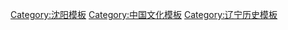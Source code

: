 {{Navbox
|name = 沈阳近代历史文化
|title = 沈阳近代历史文化
|listclass = hlist

|selected = {{{1|}}}
|state = {{{state<includeonly>|collapsed</includeonly>}}}
|above = [[Portal:沈阳|沈阳主题页]]

|group1 = [[沈阳市#历史|<span>历史</span>]]
|list1 = {{Navbox subgroup
|group1 = 历史事件
|list1 =
* [[奉天会战]]
* [[皇姑屯事件]]
* [[东北易帜]]
* [[柳条湖事件]]
* [[九一八事变]]
* [[辽沈战役]]

|group2 = 史料
|list2 =
* [[陪都纪略]]
* [[沈阳百咏]]
* [[陪京杂述]]
* [[奉天古迹考]]
}}

|group2 = 政治
|list2 =
* [[盛京将军|盛京将军衙门]]
* [[三陵衙门]]
* [[东三省总督府]]
* [[奉天咨议局]]
* [[沈阳大帅府|张氏帅府]]
* [[中共满洲省委旧址|中共满洲省委]]
* [[奉天市政公所]]
* [[奉天警察署旧址|奉天警察署]]
* [[奉天警务署]]
* [[满铁奉天公所旧址|满铁奉天公所]]
* [[奉天市公署]]
* [[沈阳市人民维持地方治安委员会]]

|group3 = 军事
|list3 =
* [[奉系|北洋奉系军阀]]
* [[东北陆军讲武堂]]
* [[北大营营房旧址|北大营]]
* [[东北军]]
* [[关东军]]
* [[奉天俘虏收容所|盟军战俘营]]
* [[东北剿匪总司令部]]

|group4 = 涉外
|list4 =
* [[美国驻沈阳总领事馆|美国领事馆]]
* [[英国驻奉天总领事馆|英国领事馆]]
* [[日本驻奉天总领事馆|日本领事馆]]
* [[德国驻奉天领事馆|德国领事馆]]
* [[法国驻奉天领事馆|法国领事馆]]
* [[俄国驻奉天领事馆|俄国领事馆]]
* [[日本驻新民领事馆旧址|日本驻新民领事馆]]

|group5 = 规划
|list5 =
* [[盛京城|盛京方城]]
* [[盛京城门]]
* [[奉天满铁附属地]]
* [[奉天商埠地]]
* [[奉天都邑计划]]
* [[北市场 (沈阳)|北市场]]
* [[南市场 (沈阳)|南市场]]
* [[北运河 (沈阳)|北运河]]

|group6= 经济
|list6 = {{Navbox subgroup
|group1 = 工业
|list1 = {{Navbox subgroup
|group1 = 民族工业
|list1 =
* [[奉天机器局]]
* [[奉天省电灯厂]]
* [[奉天纺纱厂]]
* [[奉天军械厂]]
* [[奉天迫击炮厂]]
* [[肇新窑业]]
* [[大亨铁工厂]]

|group2 = 日满工业
|list2 =
* [[沈阳满洲武田制药大楼|武田制药]]
* [[满洲明治制菓|明治制菓]]
* [[满洲工作机械]]
* [[满洲帆布]]
* [[满洲皮革]]
* [[奉天制麻]]
* [[沈阳重型机械集团有限责任公司|住友金属]]
* [[同和自动车工业]]
* [[满洲自动车制造]]
* [[满洲飞行机制造]]
* [[满洲明治牛乳|明治牛乳]]
* [[满洲制纸株式会社|满洲制纸]]
* [[南满制糖株式会社|南满制糖]]
* [[满蒙毛织]]
}}
|group2 = 商业
|list2 =
{{Navbox subgroup
|group1 = 商业
|list1 =
* [[老龙口]]
* [[吉顺丝房]]
* [[惠临火柴股份有限公司|惠临火柴]]
* [[泰和商店]]
* [[利民商场]]
* [[满洲千福酿造|千福酿造]]
* [[樱屋酒类]]
* [[奉天英美烟草公司|英美烟草公司]]
* [[满洲轴承制造|满洲轴承制造营业所]]
* [[南满味之素贩卖]]
* [[七福屋百货旧址|七福屋]]
* [[满洲市场]]
* [[满洲大林组]]
|group2 = 洋行
|list2 =
* [[东亚劝业]]
* [[三井洋行大楼旧址|三井洋行]]
* [[藤田洋行本店|藤田洋行]]
* [[东洋拓殖株式会社奉天支店旧址|东洋拓殖]]
* [[奉天协和洋行|协和洋行]]
* [[奉天日本兴农合作社|兴农合作社]]
* [[原田商事]]
|group3 = 旅馆
|list3 =
* [[奉天大和旅馆|大和旅馆]]
* [[沈阳馆]]
* [[奉天悦来栈旧址|悦来栈]]
* [[福顺栈]]
}}

|group3 = 金融业
|list3 =
* [[东三省官银号]]
* [[沈阳边业银行大楼|边业银行]]
* [[满洲中央银行千代田支行旧址|满洲中央银行]]
* [[花旗银行大楼 (沈阳)|花旗银行]]
* [[汇丰银行大楼 (沈阳)|汇丰银行]]
* [[横滨正金银行大楼 (沈阳)|横滨正金银行]]
* [[沈阳汇理银行大楼|东方汇理银行]]
* [[志诚银行]]
* [[朝鲜银行奉天支店旧址|朝鲜银行]]
}}

|group7 = 社会
|list7 = {{Navbox subgroup
|group1 = 教育
|list1 = {{Navbox subgroup
|group1 = 新式学堂
|list1 =
* [[奉天大学堂]]
* [[奉天学务公所]]
* [[奉天法政学堂]]
* [[奉天游学预备学堂]]
|group2 = 高等教育
|list2 =
* [[奉天省立女子师范学校]]
* [[满洲医科大学]]
* [[奉天医科大学]]
* [[东北大学旧址|东北大学]]
* [[满洲教育专门学校]]
* [[奉天工业专门学校]]
* [[奉天外国语专门学校]]
* [[冯庸大学]]
* [[沈阳农业大学|奉天国立农业大学]]
|group3 = 基础教育
|list3 =
* [[萃升书院]]
* [[奉天第一中学校|奉天中学校]]
* [[奉天浪速高等女学校]]
* [[奉天公学校]]
* [[南满中学堂]]
* [[同泽中学]]
* [[同泽女子中学]]
* [[兴权中学]]
* [[奉天春日小学校|春日小学校]]
* [[奉天省官立东关模范两等小学堂|东关模范小学]]
* [[奉天千代田小学校|千代田小学校]]
* [[奉天加茂小学校|加茂小学校]]
* [[奉天敷岛小学校|敷岛小学校]]
}}

|group2 = 科研
|list2 =
* [[奉天农业试验场]]

|group3 = 医疗
|list3 =
* [[奉天同善堂|同善堂]]
* [[盛京施医院]]
* [[中国医科大学附属第一医院|满铁奉天医院]]
* [[奉天育婴养老院|育婴养老院]]
* [[赤十字社奉天病院|赤十字社奉天病院]]

|group4 = 市政
|list4 =
* [[沈阳市图书馆|奉天图书馆]]
* [[盛京时报]]
* [[奉天中央电话电报局旧址|奉天中央电话电报局]]
* [[奉天邮务管理局|奉天邮务管理局]]
* [[奉天邮便局]]
* [[奉天放送局舍旧址|奉天放送局舍]]
* [[奉天公会堂|公会堂]]
* [[满铁奉天图书馆]]
* [[奉天国际运动场|国际运动场]]
* [[千代田公园]]

|group5 = 娱乐
|list5 =
* [[大观茶园]]
* [[庆丰茶园]]
* [[奉天剧场]]
* [[满铁奉天社员俱乐部]]
* [[同泽俱乐部]]
* [[南座戏院]]
* [[奉天赛马场|赛马场]]
* [[平安座]]
* [[光陆电影院]]

|group6 = 会馆
|list6 =
* [[沈阳江浙会馆|江浙会馆]]
* [[沈阳闽江会馆|闽江会馆]]
* [[沈阳山东会馆|山东会馆]]

|group7 = 宗教
|list7 = {{Navbox subgroup
|group1 = 天主教
|list1 =
* [[耶稣圣心主教座堂 (沈阳)|南关天主教堂]]
* [[康平天主堂]]

|group2 = 基督教
|list2 =
* [[东关基督教堂]]
* [[西塔基督教堂]]
* [[奉天日本基督教会]]
* [[奉天基督教青年会旧址|奉天基督教青年会]]
* [[沈阳沐恩堂|沐恩堂]]

|group3 = 东正教
|list3 =
* [[沈阳沙俄东正教堂|沙俄东正教堂]]

|group4 = 国家神道
|list4 =
* [[奉天神社]]
* [[苏家屯神社]]
* [[文官屯神社]]
* [[太夷宫]]
* [[奉天忠灵塔|忠灵塔]]
}}

}}

|group8 = 交通
|list8 =
{{Navbox subgroup
|group1 = 铁路
|list1 =
* [[南满铁路]]
* [[南满洲铁道株式会社总局舍本馆旧址|满铁铁道总局本馆]]
* [[南满洲铁道株式会社总局舍附馆旧址|满铁铁道总局附馆]]
* [[京奉铁路]]
* [[奉吉铁路]]
* [[瀋陽站|奉天驿]]
* [[辽宁总站旧址|辽宁总站]]
* [[苏家屯站]]
* [[浑河站]]
* [[奉海铁路局旧址|奉海铁路局]]

|group2 = 道桥
|list2 =
* [[奉天市地下铁道]]
* [[浑河铁桥]]
* [[沈阳有轨电车#历史|奉天有轨电车]]

|group3 = 航空
|list3 =
* [[沈阳东塔机场|东塔机场]]
}}

}}<noinclude>

[[Category:沈阳模板]]
[[Category:中国文化模板]]
[[Category:辽宁历史模板]]
</noinclude>